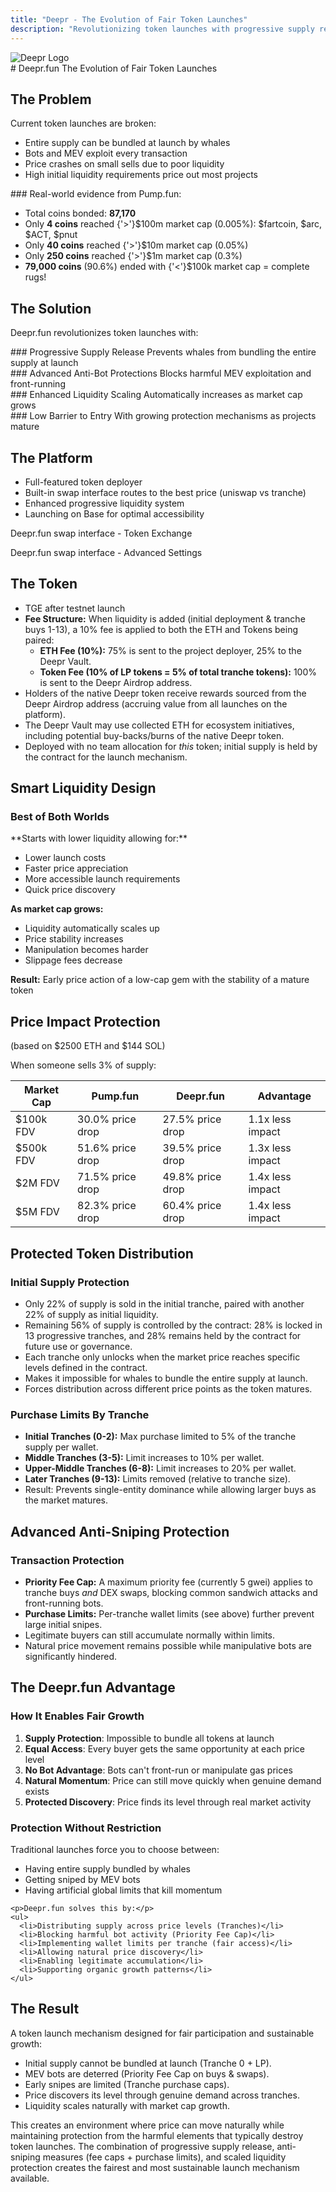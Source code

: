 ```yaml
---
title: "Deepr - The Evolution of Fair Token Launches"
description: "Revolutionizing token launches with progressive supply release, anti-bot protection, and enhanced liquidity scaling"
---
```



<div className="header">
  <div className="logo-placeholder">
    <Image src="/logo.svg" alt="Deepr Logo" width={200} height={200} priority />
  </div>
  # Deepr.fun
  The Evolution of Fair Token Launches
</div>

## The Problem

Current token launches are broken:

- Entire supply can be bundled at launch by whales
- Bots and MEV exploit every transaction  
- Price crashes on small sells due to poor liquidity
- High initial liquidity requirements price out most projects

<Callout type="warning">
### Real-world evidence from Pump.fun:

- Total coins bonded: **87,170**
- Only **4 coins** reached {'>'}\$100m market cap (0.005%): \$fartcoin, \$arc, \$ACT, \$pnut
- Only **40 coins** reached {'>'}\$10m market cap (0.05%)
- Only **250 coins** reached {'>'}\$1m market cap (0.3%)
- **79,000 coins** (90.6%) ended with {'<'}\$100k market cap = complete rugs!
</Callout>

## The Solution

Deepr.fun revolutionizes token launches with:

<div className="feature-list">
  <div className="feature-item">
    ### Progressive Supply Release
    Prevents whales from bundling the entire supply at launch
  </div>
  <div className="feature-item">
    ### Advanced Anti-Bot Protections
    Blocks harmful MEV exploitation and front-running
  </div>
  <div className="feature-item">
    ### Enhanced Liquidity Scaling
    Automatically increases as market cap grows
  </div>
  <div className="feature-item">
    ### Low Barrier to Entry
    With growing protection mechanisms as projects mature
  </div>
</div>

## The Platform

- Full-featured token deployer
- Built-in swap interface routes to the best price (uniswap vs tranche)
- Enhanced progressive liquidity system
- Launching on Base for optimal accessibility

<div className="screenshot-container">
  <div className="screenshot-grid">
    <div>
      <ImageModal 
        src="/Screenshot_swapUI_1.png" 
        alt="Deepr.fun Swap Interface" 
        width={800} 
        height={450} 
      />
      <p className="screenshot-caption">Deepr.fun swap interface - Token Exchange</p>
    </div>
    <div>
      <ImageModal 
        src="/Screenshot_swapUI_2.png" 
        alt="Deepr.fun Advanced Settings" 
        width={800} 
        height={450} 
      />
      <p className="screenshot-caption">Deepr.fun swap interface - Advanced Settings</p>
    </div>
  </div>
</div>

## The Token

- TGE after testnet launch
- **Fee Structure:** When liquidity is added (initial deployment & tranche buys 1-13), a 10% fee is applied to both the ETH and Tokens being paired:
  - **ETH Fee (10%):** 75% is sent to the project deployer, 25% to the Deepr Vault.
  - **Token Fee (10% of LP tokens = 5% of total tranche tokens):** 100% is sent to the Deepr Airdrop address.
- Holders of the native Deepr token receive rewards sourced from the Deepr Airdrop address (accruing value from all launches on the platform).
- The Deepr Vault may use collected ETH for ecosystem initiatives, including potential buy-backs/burns of the native Deepr token.
- Deployed with no team allocation for *this* token; initial supply is held by the contract for the launch mechanism.

## Smart Liquidity Design

### Best of Both Worlds

<Callout>
**Starts with lower liquidity allowing for:**

- Lower launch costs
- Faster price appreciation
- More accessible launch requirements
- Quick price discovery

**As market cap grows:**

- Liquidity automatically scales up
- Price stability increases
- Manipulation becomes harder
- Slippage fees decrease

**Result:** Early price action of a low-cap gem with the stability of a mature token
</Callout>

## Price Impact Protection
(based on $2500 ETH and $144 SOL)

When someone sells 3% of supply:

| Market Cap | Pump.fun | Deepr.fun | Advantage |
|------------|----------|-----------|-----------|
| $100k FDV | 30.0% price drop | 27.5% price drop | <span className="advantage">1.1x less impact</span> |
| $500k FDV | 51.6% price drop | 39.5% price drop | <span className="advantage">1.3x less impact</span> |
| $2M FDV | 71.5% price drop | 49.8% price drop | <span className="advantage">1.4x less impact</span> |
| $5M FDV | 82.3% price drop | 60.4% price drop | <span className="advantage">1.4x less impact</span> |

## Protected Token Distribution

### Initial Supply Protection
- Only 22% of supply is sold in the initial tranche, paired with another 22% of supply as initial liquidity.
- Remaining 56% of supply is controlled by the contract: 28% is locked in 13 progressive tranches, and 28% remains held by the contract for future use or governance.
- Each tranche only unlocks when the market price reaches specific levels defined in the contract.
- Makes it impossible for whales to bundle the entire supply at launch.
- Forces distribution across different price points as the token matures.

### Purchase Limits By Tranche
- **Initial Tranches (0-2):** Max purchase limited to 5% of the tranche supply per wallet.
- **Middle Tranches (3-5):** Limit increases to 10% per wallet.
- **Upper-Middle Tranches (6-8):** Limit increases to 20% per wallet.
- **Later Tranches (9-13):** Limits removed (relative to tranche size).
- Result: Prevents single-entity dominance while allowing larger buys as the market matures.

## Advanced Anti-Sniping Protection

### Transaction Protection
- **Priority Fee Cap:** A maximum priority fee (currently 5 gwei) applies to tranche buys *and* DEX swaps, blocking common sandwich attacks and front-running bots.
- **Purchase Limits:** Per-tranche wallet limits (see above) further prevent large initial snipes.
- Legitimate buyers can still accumulate normally within limits.
- Natural price movement remains possible while manipulative bots are significantly hindered.

## The Deepr.fun Advantage

<div className="advantage-grid">
  <div className="advantage-section">
    <h3>How It Enables Fair Growth</h3>
    <ol>
      <li><strong>Supply Protection</strong>: Impossible to bundle all tokens at launch</li>
      <li><strong>Equal Access</strong>: Every buyer gets the same opportunity at each price level</li>
      <li><strong>No Bot Advantage</strong>: Bots can't front-run or manipulate gas prices</li>
      <li><strong>Natural Momentum</strong>: Price can still move quickly when genuine demand exists</li>
      <li><strong>Protected Discovery</strong>: Price finds its level through real market activity</li>
    </ol>
  </div>

  <div className="advantage-section">
    <h3>Protection Without Restriction</h3>
    <p>Traditional launches force you to choose between:</p>
    <ul>
      <li>Having entire supply bundled by whales</li>
      <li>Getting sniped by MEV bots</li>
      <li>Having artificial global limits that kill momentum</li>
    </ul>
    
    <p>Deepr.fun solves this by:</p>
    <ul>
      <li>Distributing supply across price levels (Tranches)</li>
      <li>Blocking harmful bot activity (Priority Fee Cap)</li>
      <li>Implementing wallet limits per tranche (fair access)</li>
      <li>Allowing natural price discovery</li>
      <li>Enabling legitimate accumulation</li>
      <li>Supporting organic growth patterns</li>
    </ul>
  </div>
</div>

## The Result

A token launch mechanism designed for fair participation and sustainable growth:
- Initial supply cannot be bundled at launch (Tranche 0 + LP).
- MEV bots are deterred (Priority Fee Cap on buys & swaps).
- Early snipes are limited (Tranche purchase caps).
- Price discovers its level through genuine demand across tranches.
- Liquidity scales naturally with market cap growth.

This creates an environment where price can move naturally while maintaining protection from the harmful elements that typically destroy token launches. The combination of progressive supply release, anti-sniping measures (fee caps + purchase limits), and scaled liquidity protection creates the fairest and most sustainable launch mechanism available.